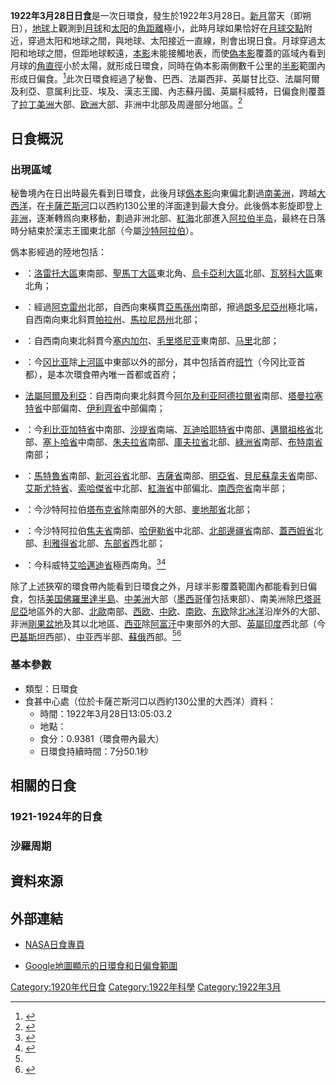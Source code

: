 {{NoteTA
|G1=Toponym
}}
{{Infobox Solar eclipse
| Year        = 1922
| Month       = 3
| Day         = 28
| Type        = 日環食
| Image       = SE1922Mar28A.png
| Image size  = 200px
| Image intro = 1922年3月28日日環食路徑圖
  <!--   日食資料   -->
| Gamma       = 0.1711
| Mag         = 0.9381
| Saros       = 128
| Saros total = 73
| Saros seq   = 53
  <!--     食甚     -->
| Duration    = 7分50.1秒
| Location    = [[卡薩芒斯河|卡薩芒斯河]]口以西約130公里的[[大西洋|大西洋]]
| Coords      = {{coord|12|16.3|N|17|57.2|W}}
| Width       = 233.2公里
  <!--   開始時間   -->
| Partial     = 
| Start type  = 
| Centre      = 
| Greatest    = 13:05:03.2
  <!--     倒數     -->
| hour        = 13
| minute      = 5
| second      = 3.2
| Duration_s  = 
}}
'''1922年3月28日日食'''是一次日環食，發生於1922年3月28日。[[新月|新月]]當天（即朔日），[[地球|地球]]上觀測到[[月球|月球]]和[[太阳|太阳]]的[[角距離|角距離]]極小，此時月球如果恰好在[[月球交點|月球交點]]附近，穿過太阳和地球之間，與地球、太阳接近一直線，則會出現日食。月球穿過太阳和地球之間，但距地球較遠，[[本影|本影]]未能接觸地表，而使[[偽本影|偽本影]]覆蓋的區域內看到月球的[[角直徑|角直徑]]小於太陽，就形成日環食，同時在偽本影兩側數千公里的[[半影|半影]]範圍內形成日偏食。<ref name="astron">{{cite web|author=樊忠玉|title=日（月）食|url=http://www.astron.ac.cn/bencandy-51-1630-1.htm|publisher=中国天文科普网|accessdate=2016-04-01|archive-date=2014-09-17|archive-url=https://web.archive.org/web/20140917080048/http://www.astron.ac.cn/bencandy-51-1630-1.htm|dead-url=no}}</ref>此次日環食經過了秘鲁、巴西、法屬西非、英屬甘比亞、法屬阿爾及利亞、意属利比亚、埃及、漢志王國、內志蘇丹國、英屬科威特，日偏食則覆蓋了[[拉丁美洲|拉丁美洲]]大部、[[欧洲|欧洲]]大部、非洲中北部及周邊部分地區。<ref name="NASAGIF">{{cite web|author=Fred Espenak|title=Annular Solar Eclipse of 1922 Mar 28|url=http://eclipse.gsfc.nasa.gov/SEplot/SEplot1901/SE1922Mar28A.GIF|publisher=NASA Eclipse Web Site|accessdate=2016-04-01|archive-date=2020-10-20|archive-url=https://web.archive.org/web/20201020060750/https://eclipse.gsfc.nasa.gov/SEplot/SEplot1901/SE1922Mar28A.GIF|dead-url=no}}{{en}}</ref>

== 日食概況 ==
=== 出現區域 ===
秘鲁境內在日出時最先看到日環食，此後月球[[僞本影|僞本影]]向東偏北劃過[[南美洲|南美洲]]，跨越[[大西洋|大西洋]]，在[[卡薩芒斯河|卡薩芒斯河]]口以西約130公里的洋面達到最大食分。此後僞本影旋即登上[[非洲|非洲]]，逐漸轉爲向東移動，劃過非洲北部、[[紅海|紅海]]北部進入[[阿拉伯半岛|阿拉伯半岛]]，最終在日落時分結束於漢志王國東北部（今屬[[沙特阿拉伯|沙特阿拉伯]]）。

僞本影經過的陸地包括：
*{{flag|PER|1825}}：[[洛雷托大區|洛雷托大區]]東南部、[[聖馬丁大區|聖馬丁大區]]東北角、[[烏卡亞利大區|烏卡亞利大區]]北部、[[瓦努科大區|瓦努科大區]]東北角；
*{{flag|BRA|1889}}：經過[[阿克雷州|阿克雷州]]北部，自西向東橫貫[[亞馬孫州|亞馬孫州]]南部，擦過[[朗多尼亞州|朗多尼亞州]]極北端，自西南向東北斜貫[[帕拉州|帕拉州]]、[[馬拉尼昂州|馬拉尼昂州]]北部；
*{{flag|French West Africa}}：自西南向東北斜貫今[[塞内加尔|塞内加尔]]、[[毛里塔尼亚|毛里塔尼亚]]東南部、[[马里共和国|马里]]北部；
*{{flagicon|GMB|colonial}} {{link-en|甘比亞殖民地|Gambia Colony and Protectorate|英屬甘比亞}}：今[[冈比亚|冈比亚]]除[[上河區|上河區]]中東部以外的部分，其中包括首府[[班竹|班竹]]（今冈比亚首都），是本次環食帶內唯一首都或首府；
*{{flagicon|FRA}} [[法屬阿爾及利亞|法屬阿爾及利亞]]：自西南向東北斜貫今[[阿尔及利亚|阿尔及利亚]][[阿德拉爾省_(阿爾及利亞)|阿德拉爾省]]南部、[[塔曼拉塞特省|塔曼拉塞特省]]中部偏南、[[伊利齊省|伊利齊省]]中部偏南；
*{{flag|Italian Libya}}：今[[利比亚|利比亚]][[加特省|加特省]]中南部、[[沙提省|沙提省]]南端、[[瓦迪哈耶特省|瓦迪哈耶特省]]中南部、[[邁爾祖格省|邁爾祖格省]]北部、[[塞卜哈省|塞卜哈省]]中南部、[[朱夫拉省|朱夫拉省]]南部、[[庫夫拉省|庫夫拉省]]北部、[[綠洲省|綠洲省]]南部、[[布特南省|布特南省]]南部；
*{{flag|埃及王國|name=埃及}}：[[馬特魯省|馬特魯省]]南部、[[新河谷省|新河谷省]]北部、[[吉薩省|吉薩省]]南部、[[明亞省|明亞省]]、[[貝尼蘇韋夫省|貝尼蘇韋夫省]]南部、[[艾斯尤特省|艾斯尤特省]]、[[索哈傑省|索哈傑省]]中北部、[[紅海省_(埃及)|紅海省]]中部偏北、[[南西奈省|南西奈省]]南半部；
*{{flag|Kingdom of Hejaz}}：今沙特阿拉伯[[塔布克省|塔布克省]]除南部外的大部、[[麥地那省|麥地那省]]北部；
*{{flag|Sultanate of Nejd}}：今沙特阿拉伯[[焦夫省|焦夫省]]南部、[[哈伊勒省|哈伊勒省]]中北部、[[北部邊疆省|北部邊疆省]]南部、[[蓋西姆省|蓋西姆省]]北部、[[利雅得省|利雅得省]]北部、[[东部省_(沙特阿拉伯)|东部省]]西北部；
*{{flag|KWT|1915|name=英屬科威特}}：今科威特[[艾哈邁迪省|艾哈邁迪省]]極西南角。<ref>{{cite web|author=Fred Espenak|title=Annular Solar Eclipse of 1922 Mar 28 - Google Maps and Solar Eclipse Paths|url=http://eclipse.gsfc.nasa.gov/SEgoogle/SEgoogle1901/SE1922Mar28Agoogle.html|publisher=NASA Eclipse Web Site|accessdate=2016-04-01|archive-date=2020-10-23|archive-url=https://web.archive.org/web/20201023095650/https://eclipse.gsfc.nasa.gov/SEgoogle/SEgoogle1901/SE1922Mar28Agoogle.html|dead-url=no}}{{en}}</ref><ref>{{cite web|author=Xavier M. Jubier|title=Eclipse Annulaire de Soleil du 28 mars 1922 - Cartographie Interactive Google (1929 November 1 Annular Solar Eclipse - Interactive Google Map)|url=http://xjubier.free.fr/site_pages/solar_eclipses/xSE_GoogleMap3.php?Ecl=+19220328|accessdate=2016-04-01|archive-date=2017-04-06|archive-url=https://web.archive.org/web/20170406183111/http://xjubier.free.fr/site_pages/solar_eclipses/xSE_GoogleMap3.php?Ecl=+19220328|dead-url=no}}{{fr}}{{en}}</ref>

除了上述狹窄的環食帶內能看到日環食之外，月球半影覆蓋範圍內都能看到日偏食，包括[[美国|美国]][[佛羅里達半島|佛羅里達半島]]、[[中美洲|中美洲]]大部（[[墨西哥|墨西哥]]僅包括東部）、南美洲除[[巴塔哥尼亞|巴塔哥尼亞]]地區外的大部、[[北歐|北歐]]南部、[[西欧|西欧]]、[[中欧|中欧]]、[[南欧|南欧]]、[[东欧|东欧]]除[[北冰洋|北冰洋]]沿岸外的大部、非洲[[剛果盆地|剛果盆地]]及其以北地區、[[西亚|西亚]]除[[阿富汗酋長國|阿富汗]]中東部外的大部、[[英屬印度|英屬印度]]西北部（今[[巴基斯坦|巴基斯坦]]西部）、[[中亚|中亚]]西半部、[[蘇維埃俄國|蘇俄]]西部。<ref name="NASAGIF"/><ref>{{cite web|author=Fred Espenak|title=Catalog of Solar Eclipses (1901 to 2000)|url=http://eclipse.gsfc.nasa.gov/SEcat5/SE1901-2000.html|publisher=NASA Eclipse Web Site|accessdate=2016-04-01|archive-date=2017-12-28|archive-url=https://web.archive.org/web/20171228100215/https://eclipse.gsfc.nasa.gov/SEcat5/SE1901-2000.html|dead-url=no}}{{en}}</ref>

=== 基本參數 ===
{{NoteUTC}}
* 類型：日環食
* 食甚中心處（位於卡薩芒斯河口以西約130公里的大西洋）資料：
** 時間：1922年3月28日13:05:03.2
** 地點：{{coord|12|16.3|N|17|57.2|W}}
** 食分：0.9381（環食帶內最大）
** 日環食持續時間：7分50.1秒

== 相關的日食 ==
=== 1921-1924年的日食 ===
{{Solar eclipse set 1921-1924}}

=== 沙羅周期 ===
{{Solar Saros series 128}}

== 資料來源 ==
{{reflist}}

== 外部連結 ==
{{日食主題}}
* [http://eclipse.gsfc.nasa.gov/solar.html NASA日食專頁]{{Wayback|url=http://eclipse.gsfc.nasa.gov/solar.html |date=20190108200537 }}{{en}}
{{Solar eclipse NASA reference|1901/SE1922Mar28A}}
* [http://xjubier.free.fr/site_pages/solar_eclipses/xSE_GoogleMap3.php?Ecl=+19220328 Google地圖顯示的日環食和日偏食範圍]{{Wayback|url=http://xjubier.free.fr/site_pages/solar_eclipses/xSE_GoogleMap3.php?Ecl=+19220328 |date=20170406183111 }}{{fr}}{{en}}

{{Solar eclipses
|nature=日環食
|previous=[[1921年10月1日日食|1921年10月1日日食]]|natureprevious=日全食
|previoussamenature=[[1921年4月8日日食|1921年4月8日日食]]
|next=[[1922年9月21日日食|1922年9月21日日食]]|naturenext=日全食
|nextsamenature=[[1923年3月17日日食|1923年3月17日日食]]
}}
{{日食}}

[[Category:1920年代日食|Category:1920年代日食]]
[[Category:1922年科學|Category:1922年科學]]
[[Category:1922年3月|Category:1922年3月]]